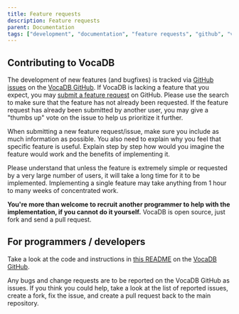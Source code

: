 ---
title: Feature requests
description: Feature requests
parent: Documentation
tags: ["development", "documentation", "feature requests", "github", "vocadb"]
---

## Contributing to VocaDB

The development of new features (and bugfixes) is tracked via [GitHub issues](https://github.com/VocaDB/vocadb/issues) on the [VocaDB GitHub](https://github.com/VocaDB/vocadb). If VocaDB is lacking a feature that you expect, you may [submit a feature request](https://github.com/VocaDB/vocadb/issues/new/choose) on GitHub. Please use the search to make sure that the feature has not already been requested. If the feature request has already been submitted by another user, you may give a "thumbs up" vote on the issue to help us prioritize it further.

When submitting a new feature request/issue, make sure you include as much information as possible. You also need to explain why you feel that specific feature is useful. Explain step by step how would you imagine the feature would work and the benefits of implementing it.

Please understand that unless the feature is extremely simple or requested by a very large number of users, it will take a long time for it to be implemented. Implementing a single feature may take anything from 1 hour to many weeks of concentrated work.

**You're more than welcome to recruit another programmer to help with the implementation, if you cannot do it yourself.** VocaDB is open source, just fork and send a pull request.

## For programmers / developers

Take a look at the code and instructions in [this README](https://github.com/VocaDB/vocadb#readme) on the [VocaDB GitHub](https://github.com/VocaDB/vocadb).

Any bugs and change requests are to be reported on the VocaDB GitHub as issues. If you think you could help, take a look at the list of reported issues, create a fork, fix the issue, and create a pull request back to the main repository.